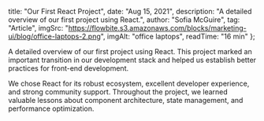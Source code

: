   title: "Our First React Project",
  date: "Aug 15, 2021",
  description: "A detailed overview of our first project using React.",
  author: "Sofia McGuire",
  tag: "Article",
  imgSrc: "https://flowbite.s3.amazonaws.com/blocks/marketing-ui/blog/office-laptops-2.png",
  imgAlt: "office laptops",
  readTime: "16 min"
};

A detailed overview of our first project using React. This project marked an important transition in our development stack and helped us establish better practices for front-end development.

We chose React for its robust ecosystem, excellent developer experience, and strong community support. Throughout the project, we learned valuable lessons about component architecture, state management, and performance optimization. 